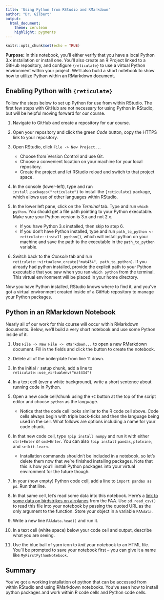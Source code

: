 ```yaml
---
title: 'Using Python from RStudio and RMarkdown'
author: "Dr. Gilbert"
output:
  html_document:
    theme: cerulean
    highlight: pygments
---
```


```r
knitr::opts_chunk$set(echo = TRUE)
```

**Purpose:** In this notebook, you'll either verify that you have a local Python 3.x installation or install one. You'll also create an R Project linked to a GitHub repository, and configure `{reticulate}` to use a virtual Python environment within your project. We'll also build a short notebook to show how to utilize Python within an RMarkdown document.

## Enabling Python with `{reticulate}`

Follow the steps below to set up Python for use from within RStudio. The first few steps with GitHub are not necessary for using Python in RStudio, but will be helpful moving forward for our course.

1. Navigate to GitHub and create a repository for our course.
2. Open your repository and click the green *Code* button, copy the HTTPS link to your repository.
3. Open RStudio, click `File -> New Project..`.

    + Choose from Version Control and use Git.
    + Choose a convenient location on your machine for your local repository.
    + Create the project and let RStudio reload and switch to that project space.
4. In the console (lower-left), type and run `install.packages("reticulate")` to install the `{reticulate}` package, which allows use of other languages within RStudio.
5. In the lower left pane, click on the *Terminal* tab. Type and run `which python`. You should get a file path pointing to your Python executable. Make sure your Python version is 3.x and not 2.x.

    + If you have Python 3.x installed, then skip to step 6.
    + If you don't have Python installed, type and run `path_to_python <- reticulate::install_python()`, which will install python on your machine and save the path to the executable in the `path_to_python` variable.
  
6. Switch back to the *Console* tab and run `reticulate::virtualenv_create("mat434", path_to_python)`. If you already had python installed, provide the explicit path to your Python executable that you saw when you ran `which python` from the terminal. This virtual environment will be placed in your home directory.

Now you have Python installed, RStudio knows where to find it, and you've got a virtual environment created inside of a GitHub repository to manage your Python packages.

## Python in an RMarkdown Notebook

Nearly all of our work for this course will occur within RMarkdown documents. Below, we'll build a very short notebook and use some Python inside of it.

1. Use `File -> New File -> RMarkdown...` to open a new RMarkdown document. Fill in the fields and click the button to create the notebook.
2. Delete all of the boilerplate from line 11 down.
3. In the initial `r` setup chunk, add a line to `reticulate::use_virtualenv("mat434")`
4. In a text cell (over a white background), write a short sentence about running code in Python.
5. Open a new code cell/chunk using the `+C` button at the top of the script editor and choose `python` as the language. 

    + Notice that the code cell looks similar to the R code cell above. Code cells always begin with triple back-ticks and then the language being used in the cell. What follows are options including a name for your code chunk.

6. In that new code cell, type `!pip install numpy` and run it with either `ctrl+Enter` or `cmd+Enter`. You can also `!pip install` `pandas`, `plotnine`, and `scikit-learn`.

    + Installation commands shouldn't be included in a notebook, so let's delete them now that we're finished installing packages. Note that this is how you'll install Python packages into your virtual environment for the future though.
  
7. In your (now empty) Python code cell, add a line to `import pandas as pd`. Run that line.
8. In that same cell, let's read some data into this notebook. Here's a [link to some data on birdstrikes on airplanes](https://raw.githubusercontent.com/agmath/agmath.github.io/master/data/classification/faa_birdstrikes.csv) from the FAA. Use `pd.read_csv()` to read this file into your notebook by passing the quoted URL as the only argument to the function. Store your object in a variable `FAAdata`.
9. Write a new line `FAAdata.head()` and run it.
10. In a text cell (white space) below your code cell and output, describe what you are seeing.
11. Use the blue ball of yarn icon to *knit* your notebook to an HTML file. You'll be prompted to save your notebook first -- you can give it a name like `MyFirstPythonNotebook`.

## Summary

You've got a working installation of python that can be accessed from within RStudio and using RMarkdown notebooks. You've seen how to install python packages and work within R code cells and Python code cells.
